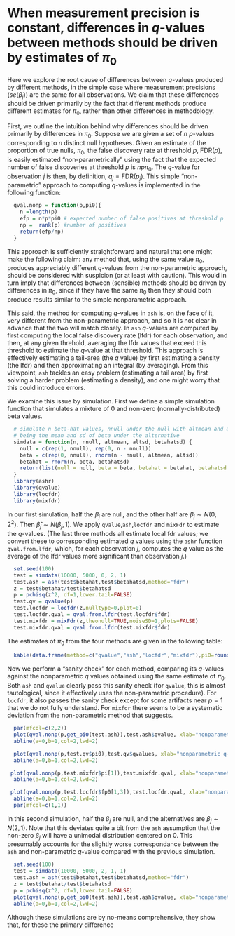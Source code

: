# When measurement precision is constant, differences in $q$-values between methods should be driven by estimates of $\pi_0$

Here we explore the root cause of differences between $q$-values
produced by different methods, in the simple case where measurement precisions $(se(\hat\beta_j))$
are the same for all observations. We claim that these differences
should be driven primarily by the fact that different methods produce 
different estimates for $\pi_0$, rather
than other differences in methodology. 

First, we outline the intuition behind why differences should be driven primarily by differences in $\pi_0$. Suppose we are given a set of $n$ $p$-values corresponding to $n$ distinct null hypotheses.
Given an estimate of the proportion of true nulls, $\pi_0$, the false discovery
rate at threshold $p$, FDR($p$), is easily estimated "non-parametrically" using the fact that the expected number of false discoveries at threshold $p$ is 
$n p \pi_0$. The $q$-value for observation $j$ is then, by definition, $q_j = \text{FDR}(p_j)$.
This simple "non-parametric" approach to computing $q$-values is implemented in the following function:
```r
  qval.nonp = function(p,pi0){
    n =length(p)
    efp = n*p*pi0 # expected number of false positives at threshold p
    np =  rank(p) #number of positives
    return(efp/np)
  }
```

This approach is sufficiently straightforward and natural that one might make the following claim:
any method that, using the same value $\pi_0$, produces appreciably different $q$-values
from the non-parametric approach, should be considered with suspicion (or at least with caution).
This would in turn imply that differences between (sensible) methods should be driven by differences in $\pi_0$, since if they have the same $\pi_0$ then they should both produce results similar to the simple nonparametric approach.

This said, the method for computing $q$-values in `ash` is, on the face of it, very different from the non-parametric approach, and so it is not clear in advance that the two will match closely. In `ash` $q$-values are computed by first computing the local false discovery rate (lfdr) for each observation, and then, at any given threhold, 
averaging the lfdr values that exceed this threshold to estimate the $q$-value at that threshold. 
This approach is effectively estimating a tail-area (the $q$ value) by first estimating
a density (the lfdr) and then approximating an integral (by averaging). 
From this viewpoint, `ash` tackles an easy problem (estimating a tail area) by first solving a harder problem (estimating a density), and one might worry that this could introduce
errors.

We examine this issue by simulation. First we define a simple simulation function that simulates
a mixture of 0 and non-zero (normally-distributed) beta values.
```r
  # simulate n beta-hat values, nnull under the null with altmean and altsd
  # being the mean and sd of beta under the alternative
  simdata = function(n, nnull, altmean, altsd, betahatsd) {
    null = c(rep(1, nnull), rep(0, n - nnull))
    beta = c(rep(0, nnull), rnorm(n - nnull, altmean, altsd))
    betahat = rnorm(n, beta, betahatsd)
    return(list(null = null, beta = beta, betahat = betahat, betahatsd = betahatsd))
  }
  library(ashr)
  library(qvalue)
  library(locfdr)
  library(mixfdr)
```

In our first simulation, half the $\beta_j$ are null, and the other half are $\beta_j \sim N(0,2^2)$. Then $\hat\beta_j \sim N(\beta_j, 1)$. We apply `qvalue`,`ash`,`locfdr` and `mixFdr` to estimate the $q$-values. (The last three methods all estimate local fdr values; we convert these to corresponding estimated $q$ values using the `ashr` function `qval.from.lfdr`, which, for each observation $j$, computes the $q$ value as the average of the lfdr values more significant than observation $j$.)
```r
  set.seed(100)
  test = simdata(10000, 5000, 0, 2, 1) 
  test.ash = ash(test$betahat,test$betahatsd,method="fdr")
  z = test$betahat/test$betahatsd
  p = pchisq(z^2, df=1,lower.tail=FALSE)
  test.qv = qvalue(p)
  test.locfdr = locfdr(z,nulltype=0,plot=0)
  test.locfdr.qval = qval.from.lfdr(test.locfdr$fdr)
  test.mixfdr = mixFdr(z,theonull=TRUE,noiseSD=1,plots=FALSE)
  test.mixfdr.qval = qval.from.lfdr(test.mixfdr$fdr)
```

The estimates of $\pi_0$ from the four methods are given in the following table:
```r
  kable(data.frame(method=c("qvalue","ash","locfdr","mixfdr"),pi0=round(c(test.qv$pi0,get_pi0(test.ash),test.locfdr$fp0[1,3],test.mixfdr$pi[1]),digits=2)))
```

Now we perform a "sanity check" for each method, comparing its $q$-values against the
nonparametric $q$ values obtained using the same estimate of $\pi_0$. Both `ash` and `qvalue`
clearly pass this sanity check (for `qvalue`, this is almost tautological, since it effectively uses the non-parametric procedure). For `locfdr`, it also passes the sanity check except for
some artifacts near $p=1$ that we do not fully understand. For `mixfdr` there seems to be a systematic deviation from the non-parametric method that suggests.
```r
  par(mfcol=c(2,2))
  plot(qval.nonp(p,get_pi0(test.ash)),test.ash$qvalue, xlab="nonparametric q-values (with pi0 estimated by ash)", ylab = "ash q-values",main="ash")
  abline(a=0,b=1,col=2,lwd=2)

  plot(qval.nonp(p,test.qv$pi0),test.qv$qvalues, xlab="nonparametric q-values (with pi0 estimated by qvalue)", ylab = "qvalue q-values",main="qvalue")
  abline(a=0,b=1,col=2,lwd=2) 

 plot(qval.nonp(p,test.mixfdr$pi[1]),test.mixfdr.qval, xlab="nonparametric q-values (with pi0 estimated by mixfdr)", ylab = "mixfdr q-values",main="mixfdr")
  abline(a=0,b=1,col=2,lwd=2) 

 plot(qval.nonp(p,test.locfdr$fp0[1,3]),test.locfdr.qval, xlab="nonparametric q-values (with pi0 estimated by locfdr)", ylab = "locfdr q-values", main="locfdr")
  abline(a=0,b=1,col=2,lwd=2) 
  par(mfcol=c(1,1))
```



In this second simulation, half the $\beta_j$ are null, and the alternatives
are $\beta_j \sim N(2,1)$. Note that this deviates quite a bit from the `ash` assumption that
the non-zero $\beta_j$ will have a unimodal distribution centered on 0. This presumably
accounts for the slightly worse correspondance between the `ash` and non-parametric $q$-value compared with the previous simulation.
```r
  set.seed(100)
  test = simdata(10000, 5000, 2, 1, 1) 
  test.ash = ash(test$betahat,test$betahatsd,method="fdr")
  z = test$betahat/test$betahatsd
  p = pchisq(z^2, df=1,lower.tail=FALSE)
  plot(qval.nonp(p,get_pi0(test.ash)),test.ash$qvalue, xlab="nonparametric q-values (ash estimate of pi0)", ylab = "ash q-values")
  abline(a=0,b=1,col=2,lwd=2)
```

Although these simulations are by no-means comprehensive, they show that, for these the primary
difference 

